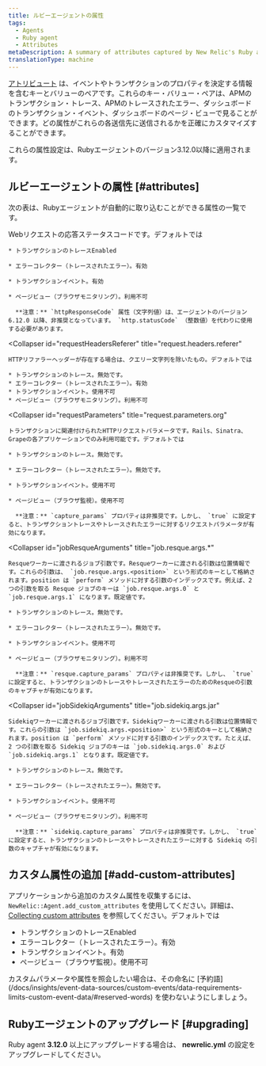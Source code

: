 ```yaml
---
title: ルビーエージェントの属性
tags:
  - Agents
  - Ruby agent
  - Attributes
metaDescription: A summary of attributes captured by New Relic's Ruby agent.
translationType: machine
---
```


[アトリビュート](/docs/features/agent-attributes) は、イベントやトランザクションのプロパティを決定する情報を含むキーとバリューのペアです。これらのキー・バリュー・ペアは、APMのトランザクション・トレース、APMのトレースされたエラー、ダッシュボードのトランザクション・イベント、ダッシュボードのページ・ビューで見ることができます。どの属性がこれらの各送信先に送信されるかを正確にカスタマイズすることができます。

これらの属性設定は、Rubyエージェントのバージョン3.12.0以降に適用されます。

## ルビーエージェントの属性 [#attributes]

次の表は、Rubyエージェントが自動的に取り込むことができる属性の一覧です。

<CollapserGroup>
  <Collapser
    id="httpResponseCode"
    title="httpResponseCode"
  >
    Webリクエストの応答ステータスコードです。デフォルトでは

    * トランザクションのトレースEnabled

    * エラーコレクター（トレースされたエラー）。有効

    * トランザクションイベント。有効

    * ページビュー（ブラウザモニタリング）。利用不可

      **注意：** `httpResponseCode` 属性（文字列値）は、エージェントのバージョン 6.12.0 以降、非推奨となっています。 `http.statusCode` （整数値）を代わりに使用する必要があります。
  </Collapser>

  <Collapser
    id="requestHeadersReferer"
    title="request.headers.referer"
  >
    HTTPリファラーヘッダーが存在する場合は、クエリー文字列を除いたもの。デフォルトでは

    * トランザクションのトレース。無効です。
    * エラーコレクター（トレースされたエラー）。有効
    * トランザクションイベント。使用不可
    * ページビュー（ブラウザモニタリング）。利用不可
  </Collapser>

  <Collapser
    id="requestParameters"
    title="request.parameters.org"
  >
    トランザクションに関連付けられたHTTPリクエストパラメータです。Rails、Sinatra、Grapeの各アプリケーションでのみ利用可能です。デフォルトでは

    * トランザクションのトレース。無効です。

    * エラーコレクター（トレースされたエラー）。無効です。

    * トランザクションイベント。使用不可

    * ページビュー（ブラウザ監視）。使用不可

      **注意：** `capture_params` プロパティは非推奨です。しかし、 `true` に設定すると、トランザクショントレースやトレースされたエラーに対するリクエストパラメータが有効になります。
  </Collapser>

  <Collapser
    id="jobResqueArguments"
    title="job.resque.args.*"
  >
    Resqueワーカーに渡されるジョブ引数です。Resqueワーカーに渡される引数は位置情報です。これらの引数は、 `job.resque.args.<position>` という形式のキーとして格納されます。position は `perform` メソッドに対する引数のインデックスです。例えば、2 つの引数を取る Resque ジョブのキーは `job.resque.args.0` と `job.resque.args.1` になります。既定値です。

    * トランザクションのトレース。無効です。

    * エラーコレクター（トレースされたエラー）。無効です。

    * トランザクションイベント。使用不可

    * ページビュー（ブラウザモニタリング）。利用不可

      **注意：** `resque.capture_params` プロパティは非推奨です。しかし、 `true` に設定すると、トランザクションのトレースやトレースされたエラーのためのResqueの引数のキャプチャが有効になります。
  </Collapser>

  <Collapser
    id="jobSidekiqArguments"
    title="job.sidekiq.args.jar"
  >
    Sidekiqワーカーに渡されるジョブ引数です。Sidekiqワーカーに渡される引数は位置情報です。これらの引数は `job.sidekiq.args.<position>` という形式のキーとして格納されます。position は `perform` メソッドに対する引数のインデックスです。たとえば、2 つの引数を取る Sidekiq ジョブのキーは `job.sidekiq.args.0` および `job.sidekiq.args.1` となります。既定値です。

    * トランザクションのトレース。無効です。

    * エラーコレクター（トレースされたエラー）。無効です。

    * トランザクションイベント。使用不可

    * ページビュー（ブラウザモニタリング）。利用不可

      **注意：** `sidekiq.capture_params` プロパティは非推奨です。しかし、 `true` に設定すると、トランザクションのトレースやトレースされたエラーに対する Sidekiq の引数のキャプチャが有効になります。
  </Collapser>
</CollapserGroup>

## カスタム属性の追加 [#add-custom-attributes]

アプリケーションから追加のカスタム属性を収集するには、 `NewRelic::Agent.add_custom_attributes` を使用してください。詳細は、 [Collecting custom attributes](/docs/apm/other-features/attributes/collecting-custom-attributes#ruby-att) を参照してください。デフォルトでは

* トランザクションのトレースEnabled
* エラーコレクター（トレースされたエラー）。有効
* トランザクションイベント。有効
* ページビュー（ブラウザ監視）。使用不可

<Callout variant="caution">
  カスタムパラメータや属性を照会したい場合は、その命名に [予約語](/docs/insights/event-data-sources/custom-events/data-requirements-limits-custom-event-data/#reserved-words) を使わないようにしましょう。
</Callout>

## Rubyエージェントのアップグレード [#upgrading]

Ruby agent **3.12.0** 以上にアップグレードする場合は、 **newrelic.yml** の設定をアップグレードしてください。